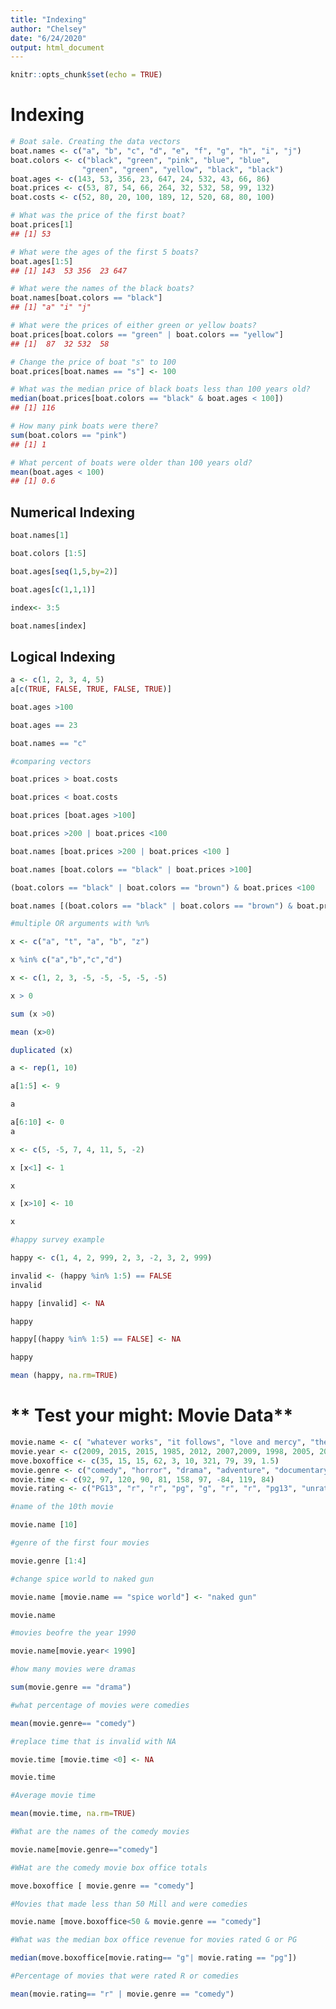 ```yaml
---
title: "Indexing"
author: "Chelsey"
date: "6/24/2020"
output: html_document
---
```


```r
knitr::opts_chunk$set(echo = TRUE)
```
# **Indexing**
```r
# Boat sale. Creating the data vectors
boat.names <- c("a", "b", "c", "d", "e", "f", "g", "h", "i", "j")
boat.colors <- c("black", "green", "pink", "blue", "blue", 
                "green", "green", "yellow", "black", "black")
boat.ages <- c(143, 53, 356, 23, 647, 24, 532, 43, 66, 86)
boat.prices <- c(53, 87, 54, 66, 264, 32, 532, 58, 99, 132)
boat.costs <- c(52, 80, 20, 100, 189, 12, 520, 68, 80, 100)
```
```r
# What was the price of the first boat?
boat.prices[1]
## [1] 53

# What were the ages of the first 5 boats?
boat.ages[1:5]
## [1] 143  53 356  23 647

# What were the names of the black boats?
boat.names[boat.colors == "black"]
## [1] "a" "i" "j"

# What were the prices of either green or yellow boats?
boat.prices[boat.colors == "green" | boat.colors == "yellow"]
## [1]  87  32 532  58

# Change the price of boat "s" to 100
boat.prices[boat.names == "s"] <- 100

# What was the median price of black boats less than 100 years old?
median(boat.prices[boat.colors == "black" & boat.ages < 100])
## [1] 116

# How many pink boats were there?
sum(boat.colors == "pink")
## [1] 1

# What percent of boats were older than 100 years old?
mean(boat.ages < 100)
## [1] 0.6
```
## **Numerical Indexing**
```r
boat.names[1]

boat.colors [1:5]

boat.ages[seq(1,5,by=2)]

boat.ages[c(1,1,1)]

index<- 3:5

boat.names[index]

```
## **Logical Indexing**
```r

a <- c(1, 2, 3, 4, 5)
a[c(TRUE, FALSE, TRUE, FALSE, TRUE)]

boat.ages >100

boat.ages == 23

boat.names == "c"

#comparing vectors 

boat.prices > boat.costs

boat.prices < boat.costs

boat.prices [boat.ages >100]

boat.prices >200 | boat.prices <100 

boat.names [boat.prices >200 | boat.prices <100 ]

boat.names [boat.colors == "black" | boat.prices >100]

(boat.colors == "black" | boat.colors == "brown") & boat.prices <100

boat.names [(boat.colors == "black" | boat.colors == "brown") & boat.prices <100]

#multiple OR arguments with %n%

x <- c("a", "t", "a", "b", "z")

x %in% c("a","b","c","d")
```
```r

x <- c(1, 2, 3, -5, -5, -5, -5, -5)

x > 0

sum (x >0)

mean (x>0)

duplicated (x)

```
```r

a <- rep(1, 10)

a[1:5] <- 9

a

a[6:10] <- 0
a

x <- c(5, -5, 7, 4, 11, 5, -2)

x [x<1] <- 1

x

x [x>10] <- 10

x

#happy survey example 

happy <- c(1, 4, 2, 999, 2, 3, -2, 3, 2, 999)

invalid <- (happy %in% 1:5) == FALSE
invalid

happy [invalid] <- NA

happy

happy[(happy %in% 1:5) == FALSE] <- NA

happy

mean (happy, na.rm=TRUE)

```
# ** Test your might: Movie Data** 
```r

movie.name <- c( "whatever works", "it follows", "love and mercy", "the goonies", "jiro dreams of sushi", "there will be blood", "moon", "spice world", "serenity", "finding vivan maier")
movie.year <- c(2009, 2015, 2015, 1985, 2012, 2007,2009, 1998, 2005, 2014)
move.boxoffice <- c(35, 15, 15, 62, 3, 10, 321, 79, 39, 1.5)
movie.genre <- c("comedy", "horror", "drama", "adventure", "documentary", "drama", "science fiction", "comedy", "science fiction", "documentary")
movie.time <- c(92, 97, 120, 90, 81, 158, 97, -84, 119, 84)
movie.rating <- c("PG13", "r", "r", "pg", "g", "r", "r", "pg13", "unrated")

#name of the 10th movie 

movie.name [10]

#genre of the first four movies 

movie.genre [1:4]

#change spice world to naked gun 

movie.name [movie.name == "spice world"] <- "naked gun"

movie.name

#movies beofre the year 1990

movie.name[movie.year< 1990]

#how many movies were dramas

sum(movie.genre == "drama")

#what percentage of movies were comedies 

mean(movie.genre== "comedy")

#replace time that is invalid with NA 

movie.time [movie.time <0] <- NA

movie.time

#Average movie time 

mean(movie.time, na.rm=TRUE)

#What are the names of the comedy movies 

movie.name[movie.genre=="comedy"]

#WHat are the comedy movie box office totals 

move.boxoffice [ movie.genre == "comedy"]

#Movies that made less than 50 Mill and were comedies 

movie.name [move.boxoffice<50 & movie.genre == "comedy"]

#What was the median box office revenue for movies rated G or PG

median(move.boxoffice[movie.rating== "g"| movie.rating == "pg"])

#Percentage of movies that were rated R or comedies 

mean(movie.rating== "r" | movie.genre == "comedy")
```